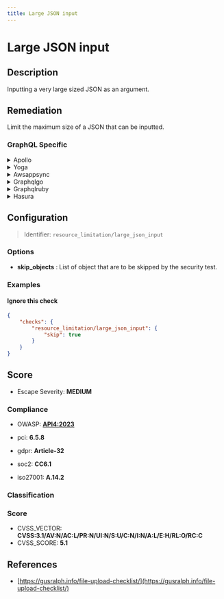 ```yaml
---
title: Large JSON input
---
```


# Large JSON input

## Description

Inputting a very large sized JSON as an argument.


## Remediation

Limit the maximum size of a JSON that can be inputted.



### GraphQL Specific

<details>
    <summary>Apollo</summary>

To handle large JSON inputs in Apollo, consider using a custom scalar type for large JSON objects or streaming the input if possible.

</details>

<details>
    <summary>Yoga</summary>

For GraphQL Yoga, you can increase the payload size limit or use a custom scalar for large JSON objects.

</details>

<details>
    <summary>Awsappsync</summary>

AWS AppSync has built-in support for large payloads, but consider using Amazon S3 for extremely large JSON objects and referencing them in your GraphQL operations.

</details>

<details>
    <summary>Graphqlgo</summary>

In GraphQL-Go, you can define a custom scalar type for handling large JSON inputs or adjust the server's maximum request body size.

</details>

<details>
    <summary>Graphqlruby</summary>

For GraphQL-Ruby, consider using a custom scalar type for large JSON inputs or leveraging background jobs for processing if needed.

</details>

<details>
    <summary>Hasura</summary>

Hasura supports large JSON objects, but for very large sizes consider using a separate storage service like Amazon S3 and store references in Hasura.

</details>

## Configuration

> Identifier: `resource_limitation/large_json_input`

### Options

- **skip_objects** : List of object that are to be skipped by the security test.




### Examples



#### Ignore this check

```json
{
    "checks": {
        "resource_limitation/large_json_input": {
            "skip": true
        }
    }
}
```




## Score

- Escape Severity: **<span className="medium-severity">MEDIUM</span>**

### Compliance

- OWASP: **[API4:2023](https://github.com/OWASP/API-Security/blob/master/editions/2023/en/0xa4-unrestricted-resource-consumption.md)**
- pci: **6.5.8**
- gdpr: **Article-32**
- soc2: **CC6.1**

- iso27001: **A.14.2**



### Classification






### Score

- CVSS_VECTOR: **CVSS:3.1/AV:N/AC:L/PR:N/UI:N/S:U/C:N/I:N/A:L/E:H/RL:O/RC:C**
- CVSS_SCORE: **5.1**

## References

- [https://gusralph.info/file-upload-checklist/](https://gusralph.info/file-upload-checklist/)
  